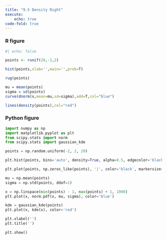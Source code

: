 ```yaml
---
title: "9.5 Density Right"
execute: 
    echo: true
code-fold: true
---
```


### R figure

```r
#| echo: false

points <- runif(20,-2,2)

hist(points,xlab='',main='',prob=T)

rug(points)

mu = mean(points)
sigma = sd(points)
curve(dnorm(x,mean=mu,sd=sigma),add=T,col="blue")

lines(density(points),col="red")


```

### Python figure

```python

import numpy as np
import matplotlib.pyplot as plt
from scipy.stats import norm
from scipy.stats import gaussian_kde

points = np.random.uniform(-2, 2, 20)

plt.hist(points, bins='auto', density=True, alpha=0.5, edgecolor='black')

plt.plot(points, np.zeros_like(points), '|', color='black', markersize=15)

mu = np.mean(points)
sigma = np.std(points, ddof=1)

x = np.linspace(min(points) - 1, max(points) + 1, 1000)
plt.plot(x, norm.pdf(x, mu, sigma), color='blue')

kde = gaussian_kde(points)
plt.plot(x, kde(x), color='red')

plt.xlabel('')
plt.title('')

plt.show()

```